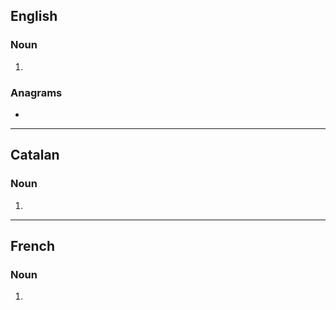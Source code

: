 {{also|perçussions}}
==English==

===Noun===
{{head|en|noun form}}

# {{plural of|en|percussion}}

===Anagrams===
* {{anagrams|en|a=ceinoprsssu|supersonics}}

----

==Catalan==

===Noun===
{{head|ca|noun form}}

# {{plural of|ca|percussió}}

----

==French==

===Noun===
{{head|fr|noun plural form|g=f}}

# {{plural of|fr|percussion}}